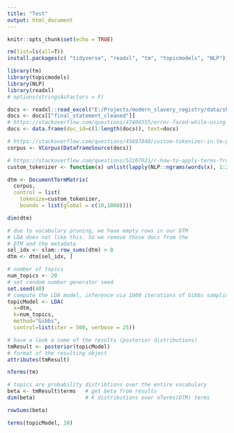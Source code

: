 ```yaml
---
title: "Test"
output: html_document
---
```


```r
knitr::opts_chunk$set(echo = TRUE)
```

```r
rm(list=ls(all=T))
install.packages(c( "tidyverse", "readxl", "tm", "topicmodels", "NLP"))
```

```r

library(tm)
library(topicmodels)
library(NLP)
library(readxl)
# options(stringsAsFactors = F) 
```

```r
docs <- readxl::read_excel("E:/Projects/modern_slavery_registry/data/sheets/subset_data.xlsx")
docs <- docs[["final_statement_cleaned"]]
# https://stackoverflow.com/questions/47406555/error-faced-while-using-tm-packages-vcorpus-in-r
docs <- data.frame(doc_id=c(1:length(docs)), text=docs)
```

```r
# https://stackoverflow.com/questions/45697840/custom-tokenizer-in-tm-package-r-not-working
corpus <- VCorpus(DataframeSource(docs))

# https://stackoverflow.com/questions/52207021/r-how-to-apply-terms-from-training-document-term-matrix-dtm-to-test-dtm-bot
custom_tokenizer <- function(x) unlist(lapply(NLP::ngrams(words(x), 1:2), paste, collapse = " "), use.names = FALSE)

dtm <- DocumentTermMatrix(
  corpus, 
  control = list(
    tokenize=custom_tokenizer, 
    bounds = list(global = c(10,1000))))
```


```r
dim(dtm)
```


```r
# due to vocabulary pruning, we have empty rows in our DTM
# LDA does not like this. So we remove those docs from the
# DTM and the metadata
sel_idx <- slam::row_sums(dtm) > 0
dtm <- dtm[sel_idx, ]
```

```r
# number of topics
num_topics <- 20
# set random number generator seed
set.seed(40)
# compute the LDA model, inference via 1000 iterations of Gibbs sampling
topicModel <- LDA(
  x=dtm,
  k=num_topics, 
  method="Gibbs", 
  control=list(iter = 500, verbose = 25))

```

```r
# have a look a some of the results (posterior distributions)
tmResult <- posterior(topicModel)
# format of the resulting object
attributes(tmResult)
```


```r
nTerms(tm) 
```

```r
# topics are probability distribtions over the entire vocabulary
beta <- tmResult$terms   # get beta from results
dim(beta)                # K distributions over nTerms(DTM) terms 
```

```r
rowSums(beta)  
```

```r
terms(topicModel, 10)
```

